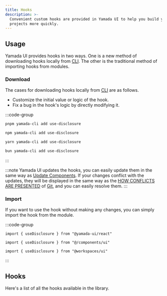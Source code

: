 ```yaml
---
title: Hooks
description: >-
  Convenient custom hooks are provided in Yamada UI to help you build your
  projects more quickly.
---
```


## Usage

Yamada UI provides hooks in two ways. One is a new method of downloading hooks locally from [CLI](/docs/components/cli). The other is the traditional method of importing hooks from modules.

### Download

The cases for downloading hooks locally from [CLI](/docs/components/cli) are as follows.

- Customize the initial value or logic of the hook.
- Fix a bug in the hook's logic by directly modifying it.

:::code-group

```bash [pnpm]
pnpm yamada-cli add use-disclosure
```

```bash [npm]
npm yamada-cli add use-disclosure
```

```bash [yarn]
yarn yamada-cli add use-disclosure
```

```bash [bun]
bun yamada-cli add use-disclosure
```

:::

:::note
Yamada UI updates the hooks, you can easily update them in the same way as [Update Components](/docs/components/cli#update-components). If your changes conflict with the updates, they will be displayed in the same way as the [HOW CONFLICTS ARE PRESENTED](https://git-scm.com/docs/git-merge#_how_conflicts_are_presented) of [Git](https://git-scm.com), and you can easily resolve them.
:::

### Import

If you want to use the hook without making any changes, you can simply import the hook from the module.

:::code-group

```tsx [package]
import { useDisclosure } from "@yamada-ui/react"
```

```tsx [alias]
import { useDisclosure } from "@/components/ui"
```

```tsx [monorepo]
import { useDisclosure } from "@workspaces/ui"
```

:::

## Hooks

Here's a list of all the hooks available in the library.

<HookList />
